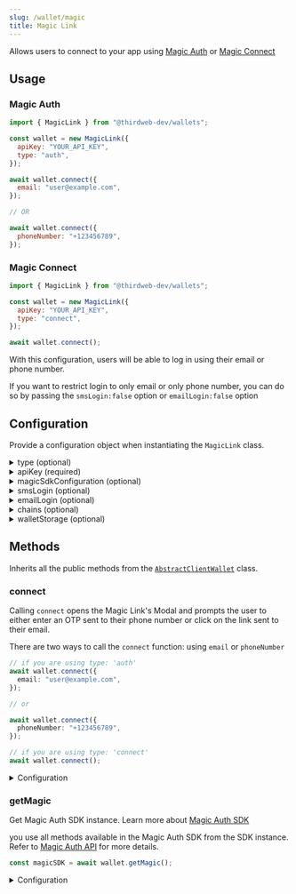```yaml
---
slug: /wallet/magic
title: Magic Link
---
```



Allows users to connect to your app using [Magic Auth](https://magic.link/docs/auth/overview) or [Magic Connect](https://magic.link/docs/connect/overview)

## Usage

### Magic Auth

```javascript
import { MagicLink } from "@thirdweb-dev/wallets";

const wallet = new MagicLink({
  apiKey: "YOUR_API_KEY",
  type: "auth",
});

await wallet.connect({
  email: "user@example.com",
});

// OR

await wallet.connect({
  phoneNumber: "+123456789",
});
```

### Magic Connect

```javascript
import { MagicLink } from "@thirdweb-dev/wallets";

const wallet = new MagicLink({
  apiKey: "YOUR_API_KEY",
  type: "connect",
});

await wallet.connect();
```

With this configuration, users will be able to log in using their email or phone number.

If you want to restrict login to only email or only phone number, you can do so by passing the `smsLogin:false` option or `emailLogin:false` option

## Configuration

Provide a configuration object when instantiating the `MagicLink` class.

<details>
  <summary>type (optional) </summary>
  <div>

Whether to use [Magic Auth](https://magic.link/docs/auth/overview) or [Magic Connect](https://magic.link/docs/connect/overview) to connect to the wallet.

Default is `"auth"`.

```ts
type: "auth" | "connect";
```

</div>
</details>

<details>
  <summary>apiKey (required)</summary>
  <div>

Your Magic Link apiKey. You can get an API key by signing up for an account on [Magic Link's website](https://magic.link/).

Must be a `string`.

</div>
</details>

<details>
  <summary>magicSdkConfiguration (optional)</summary>
  <div>

Configuration for [Magic Auth](https://magic.link/docs/auth/overview) SDK.

This is only relevant if you are using `type: 'auth'`.

```ts
{
  locale?: string;
  endpoint?: string;
  testMode?: boolean;
}
```

<details>
  <summary>locale (optional)</summary>
  <div>

Customize the language of Magic's modal, email and confirmation screen. See [Localization](https://magic.link/docs/auth/more/customization/localization) for more.

</div>
</details>

<details>
  <summary>endpoint (optional)</summary>
  <div>

A URL pointing to the Magic iframe application.

</div>
</details>

<details>
  <summary>testMode (optional)</summary>
  <div>

Enable [testMode](https://magic.link/docs/auth/introduction/test-mode) to assert the desired behavior through the email address so that you don't have to go through the auth flow.

</div>
</details>

</div>
</details>

<details>
  <summary>smsLogin (optional)</summary>
  <div>

Specify whether you want to allow users to log in with their phone number or not. It is `true` by default

This is only relevant if you are using `type: 'auth'`.

Must be a `boolean`.

</div>
</details>

<details>
  <summary>emailLogin (optional)</summary>
  <div>

Specify whether you want to allow users to log in with their email or not. It is `true` by default

This is only relevant if you are using `type: 'auth'`.

Must be a `boolean`.

</div>
</details>

<details>
  <summary>chains (optional)</summary>
  <div>

Provide an array of chains you want to support.

Must be an array of `Chain` objects, from the [`@thirdweb-dev/chains`](https://www.npmjs.com/package/@thirdweb-dev/chains) package.

</div>
</details>

<details>
  <summary>walletStorage (optional)</summary>
  <div>

The wallet needs to store some data in persistent storage. By default `localStorage` is used. If you want to use a different storage, you can pass it in the `walletStorage` option.

Must be an object conforming to the `AsyncStorage` interface:

```typescript
export interface AsyncStorage {
  getItem(key: string): Promise<string | null>;
  setItem(key: string, value: string): Promise<void>;
  removeItem(key: string): Promise<void>;
}
```

Example:

```javascript
import { MagicLink } from "@thirdweb-dev/wallets";

const wallet = new MagicLink({
  // ... other required config

  // highlight-start
  walletStorage: {
    getItem: (key) => {
      // Implement your own storage logic here
    },
    removeItem: (key) => {
      // Implement your own storage logic here
    },
    setItem: (key, value) => {
      // Implement your own storage logic here
    },
  },
  // highlight-end
});
```

</div>
</details>

## Methods

Inherits all the public methods from the [`AbstractClientWallet`](interfaces/abstract-client-wallet) class.

### connect

Calling `connect` opens the Magic Link's Modal and prompts the user to either enter an OTP sent to their phone number or click on the link sent to their email.

There are two ways to call the `connect` function: using `email` or `phoneNumber`

```ts
// if you are using type: 'auth'
await wallet.connect({
  email: "user@example.com",
});

// or

await wallet.connect({
  phoneNumber: "+123456789",
});

// if you are using type: 'connect'
await wallet.connect();
```

<details>
  <summary>Configuration</summary>
  <div>

```typescript
connect(options?: {
  // One of email or phoneNumber is required if you are using type: 'auth'
  email?: string,
  phoneNumber?: string,

  chainId? number,
}): Promise<string>;
```

<details>
  <summary>email or phoneNumber </summary>
  <div>

specify either `email` or `phoneNumber` of the user to connect to your app.

If you call the `connect` function with `email`, a modal will open and prompt the user to click on the link sent to their email. Once the user completes this step, the modal will close and the user will be connected to your app.

If you call the connect method with `phoneNumber`, a modal will open and prompt the user to enter the OTP sent to their phone number. Once the user enters the OTP, the modal will close and the user will be connected to your app.

</div>
</details>

<details>
  <summary> chainId (optional) </summary>
  <div>

If chainId is provided, the wallet will be connected to the network with the given chainId, else it will be connected to the Ethereum Mainnet.

</div>
</details>

</div>
</details>

### getMagic

Get Magic Auth SDK instance. Learn more about [Magic Auth SDK](https://magic.link/docs/auth/overview)

you use all methods available in the Magic Auth SDK from the SDK instance. Refer to [Magic Auth API](https://magic.link/docs/auth/api-reference/client-side-sdks/web) for more details.

```javascript
const magicSDK = await wallet.getMagic();
```

<details>
  <summary>Configuration</summary>
  <div>

#### Return Value

Returns the magic auth SDK instance of type `InstanceWithExtensions<SDKBase, OAuthExtension[]>`

```typescript
InstanceWithExtensions<SDKBase, OAuthExtension[]>;
```

</div>
</details>

